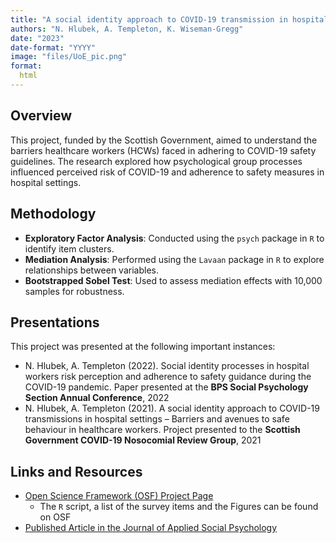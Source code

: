 ```yaml
---
title: "A social identity approach to COVID-19 transmission in hospital settings"
authors: "N. Hlubek, A. Templeton, K. Wiseman-Gregg"
date: "2023"
date-format: "YYYY"
image: "files/UoE_pic.png"
format: 
  html
---
```


## Overview

This project, funded by the Scottish Government, aimed to understand the barriers healthcare workers (HCWs) faced in adhering to COVID-19 safety guidelines. The research explored how psychological group processes influenced perceived risk of COVID-19 and adherence to safety measures in hospital settings.

## Methodology

- **Exploratory Factor Analysis**: Conducted using the `psych` package in `R` to identify item clusters.
- **Mediation Analysis**: Performed using the `Lavaan` package in `R` to explore relationships between variables.
- **Bootstrapped Sobel Test**: Used to assess mediation effects with 10,000 samples for robustness.

## Presentations

This project was presented at the following important instances:

- N. Hlubek, A. Templeton (2022). Social identity processes in hospital workers risk perception and adherence to safety 
guidance during the COVID-19 pandemic. Paper presented at the **BPS Social Psychology Section Annual Conference**, 2022
- N. Hlubek, A. Templeton (2021). A social identity approach to COVID-19 transmissions in hospital settings – Barriers 
and avenues to safe behaviour in healthcare workers. Project presented to the **Scottish Government COVID-19 Nosocomial Review Group**, 2021

## Links and Resources

- <i class="fa-solid fa-file-code"></i> [Open Science Framework (OSF) Project Page](https://osf.io/txua4/)
  - The `R` script, a list of the survey items and the Figures can be found on OSF
- <i class="fa-solid fa-magnifying-glass"></i>[Published Article in the Journal of Applied Social Psychology](https://doi.org/10.1111/jasp.12948)
